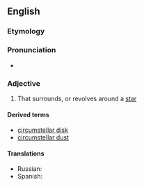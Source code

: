 ==English==

===Etymology===
{{prefix|en|circum|stellar}}

===Pronunciation===
* {{IPA|en|/ˌsɜːkəmˈstɛlə/}}

===Adjective===
{{en-adj|-}}

# {{lb|en|astronomy}} That surrounds, or revolves around a [[star]]

====Derived terms====
* [[circumstellar disk]]
* [[circumstellar dust]]

====Translations====
{{trans-top|that surrounds, or revolves around a star}}
* Russian: {{t+|ru|околозвёздный|m}}
* Spanish: {{t|es|circunestelar}}
{{trans-mid}}
{{trans-bottom}}